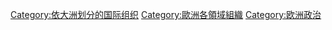 [[Category:依大洲划分的国际组织|Category:依大洲划分的国际组织]]
[[Category:歐洲各領域組織|Category:歐洲各領域組織]]
[[Category:欧洲政治|Category:欧洲政治]]